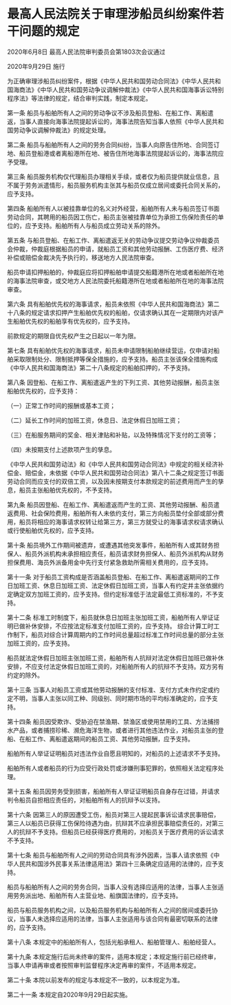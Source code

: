 # 最高人民法院关于审理涉船员纠纷案件若干问题的规定

2020年6月8日 最高人民法院审判委员会第1803次会议通过

2020年9月29日 施行

  

为正确审理涉船员纠纷案件，根据《中华人民共和国劳动合同法》《中华人民共和国海商法》《中华人民共和国劳动争议调解仲裁法》《中华人民共和国海事诉讼特别程序法》等法律的规定，结合审判实践，制定本规定。

第一条 船员与船舶所有人之间的劳动争议不涉及船员登船、在船工作、离船遣返，当事人直接向海事法院提起诉讼的，海事法院告知当事人依照《中华人民共和国劳动争议调解仲裁法》的规定处理。

第二条 船员与船舶所有人之间的劳务合同纠纷，当事人向原告住所地、合同签订地、船员登船港或者离船港所在地、被告住所地海事法院提起诉讼的，海事法院应予受理。

第三条 船员服务机构仅代理船员办理相关手续，或者仅为船员提供就业信息，且不属于劳务派遣情形，船员服务机构主张其与船员仅成立居间或委托合同关系的，应予支持。

第四条 船舶所有人以被挂靠单位的名义对外经营，船舶所有人未与船员签订书面劳动合同，其聘用的船员因工伤亡，船员主张被挂靠单位为承担工伤保险责任的单位的，应予支持。船舶所有人与船员成立劳动关系的除外。

第五条 与船员登船、在船工作、离船遣返无关的劳动争议提交劳动争议仲裁委员会仲裁，仲裁庭根据船员的申请，就船员工资和其他劳动报酬、工伤医疗费、经济补偿或赔偿金裁决先予执行的，移送地方人民法院审查。

船员申请扣押船舶的，仲裁庭应将扣押船舶申请提交船籍港所在地或者船舶所在地的海事法院审查，或交地方人民法院委托船籍港所在地或者船舶所在地的海事法院审查。

第六条 具有船舶优先权的海事请求，船员未依照《中华人民共和国海商法》第二十八条的规定请求扣押产生船舶优先权的船舶，仅请求确认其在一定期限内对该产生船舶优先权的船舶享有优先权的，应予支持。

前款规定的期限自优先权产生之日起以一年为限。

第七条 具有船舶优先权的海事请求，船员未申请限制船舶继续营运，仅申请对船舶采取限制处分、限制抵押等保全措施的，应予支持。船员主张该保全措施构成《中华人民共和国海商法》第二十八条规定的船舶扣押的，不予支持。

第八条 因登船、在船工作、离船遣返产生的下列工资、其他劳动报酬，船员主张船舶优先权的，应予支持：

（一）正常工作时间的报酬或基本工资；

（二）延长工作时间的加班工资，休息日、法定休假日加班工资；

（三）在船服务期间的奖金、相关津贴和补贴，以及特殊情况下支付的工资等；

（四）未按期支付上述款项产生的孳息。

《中华人民共和国劳动法》和《中华人民共和国劳动合同法》中规定的相关经济补偿金、赔偿金，未依据《中华人民共和国劳动合同法》第八十二条之规定签订书面劳动合同而应支付的双倍工资，以及因未按期支付本款规定的前述费用而产生的孳息，船员主张船舶优先权的，不予支持。

第九条 船员因登船、在船工作、离船遣返而产生的工资、其他劳动报酬、船员遣返费用、社会保险费用，船舶所有人未依约支付，第三方向船员垫付全部或部分费用，船员将相应的海事请求权转让给第三方，第三方就受让的海事请求权请求确认或行使船舶优先权的，应予支持。

第十条 船员境外工作期间被遗弃，或遭遇其他突发事件，船舶所有人或其财务担保人、船员外派机构未承担相应责任，船员请求财务担保人、船员外派机构从财务担保费用、海员外派备用金中先行支付紧急救助所需相关费用的，应予支持。

第十一条 对于船员工资构成是否涵盖船员登船、在船工作、离船遣返期间的工作日加班工资、休息日加班工资、法定休假日加班工资，当事人有约定并主张依据约定确定双方加班工资的，应予支持。但约定标准低于法定最低工资标准的，不予支持。

第十二条 标准工时制度下，船员就休息日加班主张加班工资，船舶所有人举证证明已做补休安排，不应按法定标准支付加班工资的，应予支持。 综合计算工时工作制下，船员对综合计算周期内的工作时间总量超过标准工作时间总量的部分主张加班工资的，应予支持。

船员就法定休假日加班主张加班工资，船舶所有人抗辩对法定休假日加班已做补休安排，不应支付法定休假日加班工资的，对船舶所有人的抗辩不予支持。双方另有约定的除外。

第十三条 当事人对船员工资或其他劳动报酬的支付标准、支付方式未作约定或约定不明，当事人主张以同工种、同级别、同时期市场的平均标准确定的，应予支持。

第十四条 船员因受欺诈、受胁迫在禁渔期、禁渔区或使用禁用的工具、方法捕捞水产品，或者捕捞珍稀、濒危海洋生物，或者进行其他违法作业，对船员主张的登船、在船工作、离船遣返期间的船员工资、其他劳动报酬，应予支持。

船舶所有人举证证明船员对违法作业自愿且明知的，对船员的上述请求不予支持。

船舶所有人或者船员的行为应受行政处罚或涉嫌刑事犯罪的，依照相关法定程序处理。

第十五条 船员因劳务受到损害，船舶所有人举证证明船员自身存在过错，并请求判令船员自担相应责任的，对船舶所有人的抗辩予以支持。

第十六条 因第三人的原因遭受工伤，船员对第三人提起民事诉讼请求民事赔偿，第三人以船员已获得工伤保险待遇为由，抗辩其不应承担民事赔偿责任的，对第三人的抗辩不予支持。但船员已经获得医疗费用的，对船员关于医疗费用的诉讼请求不予支持。

第十七条 船员与船舶所有人之间的劳动合同具有涉外因素，当事人请求依照《中华人民共和国涉外民事关系法律适用法》第四十三条确定应适用的法律的，应予支持。

船员与船舶所有人之间的劳务合同，当事人没有选择应适用的法律，当事人主张适用劳务派出地、船舶所有人主营业地、船旗国法律的，应予支持。

船员与船员服务机构之间，以及船员服务机构与船舶所有人之间的居间或委托协议，当事人未选择应适用的法律，当事人主张适用与该合同有最密切联系的法律的，应予支持。

第十八条 本规定中的船舶所有人，包括光船承租人、船舶管理人、船舶经营人。

第十九条 本规定施行后尚未终审的案件，适用本规定；本规定施行前已经终审，当事人申请再审或者按照审判监督程序决定再审的案件，不适用本规定。

第二十条 本院以前发布的规定与本规定不一致的，以本规定为准。

第二十一条 本规定自2020年9月29日起实施。